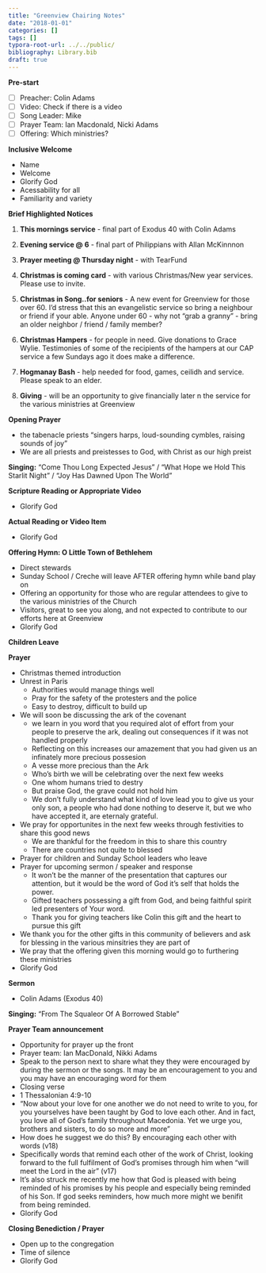 ```yaml
---
title: "Greenview Chairing Notes"
date: "2018-01-01"
categories: []
tags: []
typora-root-url: ../../public/
bibliography: Library.bib
draft: true
---
```


**Pre-start**

- [ ] Preacher: Colin Adams
- [ ] Video: Check if there is a video
- [ ] Song Leader: Mike
- [ ] Prayer Team: Ian Macdonald, Nicki Adams
- [ ] Offering: Which ministries?

**Inclusive Welcome**

- Name
- Welcome
- Glorify God
- Acessability for all
- Familiarity and variety

**Brief Highlighted Notices**

1. **This mornings service** - final part of Exodus 40 with Colin Adams

2. **Evening service @ 6** - final part of Philippians with Allan McKinnnon

3. **Prayer meeting @ Thursday night**  - with TearFund

4. **Christmas is coming card** - with various Christmas/New year services. Please use to invite.

5. **Christmas in Song..for seniors** - A new event for Greenview for those over 60. I’d stress that this an evangelistic service so bring a neighbour or friend if your able. Anyone under 60 -  why not "grab a granny" - bring an older neighbor / friend / family member? 

6. **Christmas Hampers** - for people in need. Give donations to Grace Wylie. Testimonies of some of the recipients of the hampers at our CAP service a few Sundays ago it does make a difference.

7. **Hogmanay Bash** - help needed for food, games, ceilidh and service. Please speak to an elder.

8. **Giving** - will be an opportunity to give financially later n the service for the various ministries at Greenview

**Opening Prayer**

- the tabenacle priests "singers harps, loud-sounding cymbles, raising sounds of joy"
- We are all priests and preistesses to God, with Christ as our high preist

**Singing:** "Come Thou Long Expected Jesus" / "What Hope we Hold This Starlit Night" / "Joy Has Dawned Upon The World"

**Scripture Reading or Appropriate Video**

- Glorify God

**Actual Reading or Video Item**

- Glorify God

**Offering Hymn: O Little Town of Bethlehem**

- Direct stewards
- Sunday School / Creche will leave AFTER offering hymn while band play on
- Offering an opportunity for those who are regular attendees to give to the various ministries of the Church
- Visitors, great to see you along, and not expected to contribute to our efforts here at Greenview
- Glorify God

**Children Leave**

**Prayer**

- Christmas themed introduction
- Unrest in Paris
	- Authorities would manage things well
	- Pray for the safety of the protesters and the police
	- Easy to destroy, difficult to build up
- We will soon be discussing the ark of the covenant
	- we learn in you word that you required alot of effort from your people to preserve the ark, dealing out consequences if it was not handled properly
	- Reflecting on this  increases our amazement that you had given us an infinately more precious possesion
	- A vesse more precious than the Ark
	- Who's birth we will be celebrating over the next few weeks
	- One whom humans tried to destry
	- But praise God, the grave could not hold him
	- We don't fully understand what kind of love lead you to give us your only son, a people who had done nothing to deserve it, but we who have accepted it, are eternaly grateful.
- We pray for opportunites in the next few weeks through festivities to share this good news
	- We are thankful for the freedom in this to share this country
	- There are countries not quite to blessed
- Prayer for children and Sunday School leaders who leave
- Prayer for upcoming sermon / speaker and response
	- It won't be the manner of the presentation that captures our attention, but it would be the word of God it's self that holds the power.
	- Gifted teachers possessing a gift from God, and being faithful spirit led presenters of Your word.
	- Thank you for giving teachers like Colin this gift and the heart to pursue this gift
- We thank you for the other gifts in this community of believers and ask for blessing in the various minsitries they are part of 
- We pray that the offering given this morning would go to furthering these ministries
- Glorify God

**Sermon**

- Colin Adams (Exodus 40)

**Singing:** "From The Squaleor Of A Borrowed Stable"

**Prayer Team announcement**

- Opportunity for prayer up the front
- Prayer team: Ian MacDonald, Nikki Adams
- Speak to the person next to share what they they were encouraged by during the sermon or the songs. It may be an encouragement to you and you may have an encouraging word for them
- Closing verse
- 1 Thessalonian 4:9-10 
- "Now about your love for one another we do not need to write to you, for you yourselves have been taught by God to love each other. And in fact, you love all of God's family throughout Macedonia. Yet we urge you, brothers and sisters, to do so more and more"
- How does he suggest we do this? By encouraging each other with words (v18)
- Specifically words that remind each other of the work of Christ, looking forward to the full fulfilment of God's promises through him when "will meet the Lord in the air" (v17)
- It's also struck me recently me how that God is pleased with being reminded of his promises by his people and especially being reminded of his Son. If god seeks reminders, how much more might we benifit from being reminded.
- Glorify God

**Closing Benediction / Prayer**

- Open up to the congregation
- Time of silence
- Glorify God